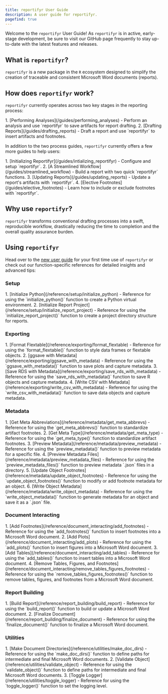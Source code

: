 ```yaml
---
title: reportifyr User Guide
description: A user guide for reportifyr.
pagefind: true
---
```



Welcome to the `reportifyr` User Guide! As `reportifyr` is in active, early-stage development, be sure to visit our GitHub page frequently to stay up-to-date with the latest features and releases.

## What is `reportifyr`? 

`reportifyr` is a new package in the `R` ecosystem designed to simplify the creation of traceable and consistent Microsoft Word documents (reports).

## How does `reportifyr` work?

`reportifyr` currently operates across two key stages in the reporting process: 

<Steps>
1. [Performing Analyses](/guides/performing_analyses) - Perform an analysis and use `reportifyr` to save artifacts for report drafting.
2. [Drafting Reports](/guides/drafting_reports) - Draft a report and use `reportifyr` to insert artifacts and footnotes.
</Steps>

In addition to the two process guides, `reportifyr` currently offers a few more guides to help users:

<Steps>
1. [Initializing Reportifyr](/guides/intializing_reportifyr) - Configure and setup `reportifyr`.
2. [A Streamlined Workflow](/guides/streamlined_workflow) - Build a report with two quick `reportifyr` functions.
3. [Updating Reports](/guides/updating_reports) - Update a report's artifacts with `reportifyr`. 
4. [Elective Footnotes](/guides/elective_footnotes) - Learn how to include or exclude footnotes with `reportifyr`.
</Steps>

## Why use `reportifyr`?

`reportifyr` transforms conventional drafting processes into a swift, reproducible workflow, drastically reducing the time to completion and the overall quality assurance burden.

## Using `reportifyr`

Head over to the [new user guide](/guides/new_user_guide) for your first time use of `reportifyr` or check out our function-specific references for detailed insights and advanced tips:

### Setup

<Steps>
1. [Initialize Python](/reference/setup/initialize_python) - Reference for using the `initialize_python()` function to create a Python virtual environment.
2. [Initialize Report Project](/reference/setup/initialize_report_project) - Reference for using the `initialize_report_project()` function to create a project directory structure for reports.
</Steps>

### Exporting

<Steps>
1. [Format Flextable](/reference/exporting/format_flextable) - Reference for using the `format_flextable()` function to style data frames or flextable objects.
2. [ggsave with Metadata](/reference/exporting/ggsave_with_metadata) - Reference for using the `ggsave_with_metadata()` function to save plots and capture metadata.
3. [Save RDS with Metadata](/reference/exporting/save_rds_with_metadata) - Reference for using the `save_rds_with_metadata()` function to save R objects and capture metadata.
4. [Write CSV with Metadata](/reference/exporting/write_csv_with_metadata) - Reference for using the `write_csv_with_metadata()` function to save data objects and capture metadata.
</Steps>

### Metadata

<Steps>
1. [Get Meta Abbreviations](/reference/metadata/get_meta_abbrevs) - Reference for using the `get_meta_abbrevs()` function to standardize artifact footnotes.
2. [Get Meta Type](/reference/metadata/get_meta_type) - Reference for using the `get_meta_type()` function to standardize artifact footnotes.
3. [Preview Metadata](/reference/metadata/preview_metadata) - Reference for using the `preview_metadata()` function to preview metadata for a specific file.
4. [Preview Metadata Files](/reference/metadata/preview_metadata_files) - Reference for using the `preview_metadata_files()` function to preview metadata `.json` files in a directory.
5. [Update Object Footnotes](/reference/metadata/update_object_footnotes) - Reference for using the `update_object_footnotes()` function to modify or add footnote metadata for an object.
6. [Write Object Metadata](/reference/metadata/write_object_metadata) - Reference for using the `write_object_metadata()` function to generate metadata for an object and save it as a `.json` file.
</Steps>

### Document Interacting

<Steps>
1. [Add Footnotes](/reference/document_interacting/add_footnotes) - Reference for using the `add_footnotes()` function to insert footnotes into a Microsoft Word document.
2. [Add Plots](/reference/document_interacting/add_plots) - Reference for using the `add_plots()` function to insert figures into a Microsoft Word document.
3. [Add Tables](/reference/document_interacting/add_tables) - Reference for using the `add_tables()` function to insert tables into a Microsoft Word document.
4. [Remove Tables, Figures, and Footnotes](/reference/document_interacting/remove_tables_figures_footnotes) - Reference for using the `remove_tables_figures_footnotes()` function to remove tables, figures, and footnotes from a Microsoft Word document.
</Steps>

### Report Building

<Steps>
1. [Build Report](/reference/report_building/build_report) - Reference for using the `build_report()` function to build or update a Microsoft Word document.
2. [Finalize Document](/reference/report_building/finalize_document) - Reference for using the `finalize_document()` function to finalize a Microsoft Word document.
</Steps>

### Utilities

<Steps>
1. [Make Document Directories](/reference/utilities/make_doc_dirs) - Reference for using the `make_doc_dirs()` function to define paths for intermediate and final Microsoft Word documents.
2. [Validate Object](/reference/utilities/validate_object) - Reference for using the `validate_object()` function to define paths for intermediate and final Microsoft Word documents.
3. [Toggle Logger](/reference/utilities/toggle_logger) - Reference for using the `toggle_logger()` function to set the logging level.
</Steps>